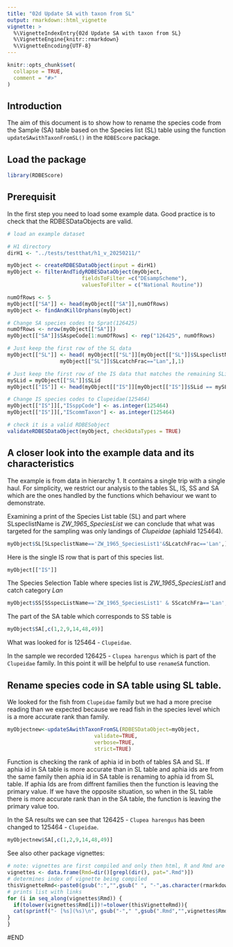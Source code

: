 ```yaml
---
title: "02d Update SA with taxon from SL"
output: rmarkdown::html_vignette
vignette: >
  %\VignetteIndexEntry{02d Update SA with taxon from SL}
  %\VignetteEngine{knitr::rmarkdown}
  %\VignetteEncoding{UTF-8}
---
```


```r
knitr::opts_chunk$set(
  collapse = TRUE,
  comment = "#>"
)
```

## Introduction
The aim of this document is to show how to rename the species code from the Sample (SA) table
based on the Species list (SL) table  using the function `updateSAwithTaxonFromSL()` in the `RDBEScore` package.

## Load the package

```r
library(RDBEScore)
```

## Prerequisit
In the first step you need to load some example data.
Good practice is to check that the RDBESDataObjects are valid. 

```r
# load an example dataset

# H1 directory
dirH1 <- "../tests/testthat/h1_v_20250211/"

myObject <- createRDBESDataObject(input = dirH1)
myObject <- filterAndTidyRDBESDataObject(myObject,
                        fieldsToFilter =c("DEsampScheme"),
                        valuesToFilter = c("National Routine"))

numOfRows <- 5
myObject[["SA"]] <- head(myObject[["SA"]],numOfRows)
myObject <- findAndKillOrphans(myObject)

# Change SA species codes to Sprat(126425) 
numOfRows <- nrow(myObject[["SA"]])
myObject[["SA"]]$SAspeCode[1:numOfRows] <- rep("126425", numOfRows)

# Just keep the first row of the SL data
myObject[["SL"]] <- head( myObject[["SL"]][myObject[["SL"]]$SLspeclistName=="ZW_1965_SpeciesList1" &
                 myObject[["SL"]]$SLcatchFrac=="Lan",],1)

# Just keep the first row of the IS data that matches the remaining SLid
mySLid = myObject[["SL"]]$SLid
myObject[["IS"]] <- head(myObject[["IS"]][myObject[["IS"]]$SLid == mySLid,],1)

# Change IS species codes to Clupeidae(125464) 
myObject[["IS"]][,"ISsppCode"] <- as.integer(125464)
myObject[["IS"]][,"IScommTaxon"] <- as.integer(125464)

# check it is a valid RDBESobject
validateRDBESDataObject(myObject, checkDataTypes = TRUE)
```

## A closer look into the example data and its characteristics

The example is from data in hierarchy 1. It contains a single trip with a single 
haul. For simplicity, we restrict our analysis to the tables SL, IS, SS and SA which 
are the ones handled by the functions which behaviour we want to demonstrate. 

Examining a print of the Species List table (SL) and part where SLspeclistName is 
*ZW_1965_SpeciesList* we can conclude that what was targeted for the sampling was only landings of *Clupeidae* (aphiaId 125464).

```r
myObject$SL[SLspeclistName=='ZW_1965_SpeciesList1'&SLcatchFrac=='Lan',]

```

Here is the single IS row that is part of this species list.

```r
myObject[["IS"]]

```
The Species Selection Table where species list is *ZW_1965_SpeciesList1* and catch category *Lan*

```r
myObject$SS[SSspecListName=='ZW_1965_SpeciesList1' & SScatchFra=='Lan',c(1,3,6,8,15,18)]
```

The part of the SA table which corresponds to SS table is

```r
myObject$SA[,c(1,2,9,14,48,49)]
```

What was looked for is 125464 - `Clupeidae`.

In the sample we recorded 126425 - `Clupea harengus` which is part of the `Clupeidae` family. In this point it will be helpful to use `renameSA` function.

## Rename species code in SA table using SL table.
We looked for the fish from `Clupeidae` family but we had a more precise reading 
than we expected because we read fish in the species level which is a more accurate 
rank than family.


```r
myObjectnew<-updateSAwithTaxonFromSL(RDBESDataObject=myObject,
                            validate=TRUE,
                            verbose=TRUE,
                            strict=TRUE)
```

Function is checking the rank of aphia id in both of tables SA and SL. If aphia 
id in SA table is more accurate than in SL table and aphia ids are from the 
same family then aphia id in SA table is renaming to aphia id from SL table. If aphia Ids are from diffrent families then the function is leaving the primary value. If we have the opposite situation, so when in the SL table there is more accurate rank than in the SA table, the function is leaving the primary value too.

In the SA results we can see that 126425 - `Clupea harengus` has been changed to 125464 - `Clupeidae`.
```r
myObjectnew$SA[,c(1,2,9,14,48,49)]
```

See also other package vignettes:

```r
# note: vignettes are first compiled and only then html, R and Rmd are moved to folder doc
vignettes <- data.frame(Rmd=dir()[grepl(dir(), pat=".Rmd")])
# determines index of vignette being compiled
thisVignetteRmd<-paste0(gsub(":","",gsub(" ", "-",as.character(rmarkdown::metadata$title))),".Rmd")
# prints list with links
for (i in seq_along(vignettes$Rmd)) {
  if(tolower(vignettes$Rmd[i])!=tolower(thisVignetteRmd)){
  cat(sprintf("- [%s](%s)\n", gsub("-"," ",gsub(".Rmd","",vignettes$Rmd[i])), gsub(".Rmd",".html",vignettes$Rmd[i])))
}
}
```

#END
